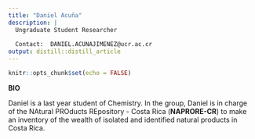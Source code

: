 ```yaml
---
title: "Daniel Acuña"
description: |
  Ungraduate Student Researcher 
  
  Contact:  DANIEL.ACUNAJIMENEZ@ucr.ac.cr
output: distill::distill_article
---
```


```r
knitr::opts_chunk$set(echo = FALSE)
```

**BIO**

Daniel is a last year student of Chemistry. In the group, Daniel is in charge of the NAtural PROducts REpository - Costa Rica (**NAPRORE-CR**) to make an inventory of the wealth of isolated and identified natural products in Costa Rica.


